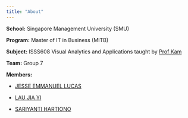 ```yaml
---
title: "About"
---
```


**School:** Singapore Management University (SMU)

**Program:** Master of IT in Business (MITB)

**Subject:** ISSS608 Visual Analytics and Applications taught by [Prof Kam](https://faculty.smu.edu.sg/profile/kam-tin-seong-486)

**Team:** Group 7

**Members:**

-   [JESSE EMMANUEL LUCAS](https://isss608-ay2025.netlify.app/take-home_ex/take-home_ex01/take-home_ex01)

-   [LAU JIA YI](https://isss608-ay2024-25apr-jylau.netlify.app/t1/takehome_ex01)

-   [SARIYANTI HARTIONO](https://isss608-shar.netlify.app/take-home_ex/take-home_ex_1/take-home_ex01)
